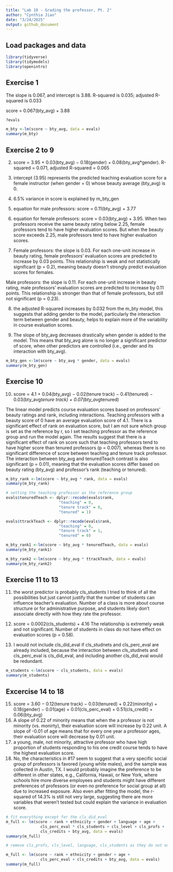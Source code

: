 ```yaml
---
title: "Lab 10 - Grading the professor, Pt. 2"
author: "Cynthia Jiao"
date: "3/24/2025"
output: github_document
---
```


## Load packages and data

```r
library(tidyverse) 
library(tidymodels)
library(openintro)
```

## Exercise 1


The slope is 0.067, and intercept is 3.88. R-squared is 0.035; adjusted R-squared is 0.033

score = 0.067(bty_avg) + 3.88

```r

?evals

m_bty <-lm(score ~ bty_avg, data = evals)
summary(m_bty)


```

## Exercise 2 to 9

2. score = 3.95 + 0.03(bty_avg) − 0.18(gender) + 0.08(bty_avg*gender). R-squared = 0.071, adjusted R-squared = 0.065

3. intercept (3.95) represents the predicted teaching evaluation score for a female instructor (when gender = 0) whose beauty average (bty_avg) is 0.

4. 6.5% variance in score is explained by m_bty_gen

5. equation for male professors: score = 0.11(bty_avg) + 3.77

6. equation for female professors: score = 0.03(bty_avg) + 3.95. When two professors receive the same beauty rating below 2.25, female professors tend to have higher evaluation scores. But when the beauty score exceeds 2.25, male professors tend to have higher evaluation scores.

7. Female professors: the slope is 0.03. For each one-unit increase in beauty rating, female professors' evaluation scores are predicted to increase by 0.03 points. This relationship is weak and not statistically significant (p = 0.2), meaning beauty doesn't strongly predict evaluation scores for females.

Male professors: the slope is 0.11. For each one-unit increase in beauty rating, male professors' evaluation scores are predicted to increase by 0.11 points. This relationship is stronger than that of female professors, but still not significant (p = 0.23).

8. the adjusted R-squared increases by 0.032 from the m_bty model, this suggests that adding gender to the model, particularly the interaction term between gender and beauty, helps to explain more of the variability in course evaluation scores.

9. The slope of bty_avg decreases drastically when gender is added to the model. This means that bty_avg alone is no longer a significant predictor of score, when other predictors are controlled (i.e., gender and its interaction with bty_avg).

```r

m_bty_gen <-lm(score ~ bty_avg * gender, data = evals)
summary(m_bty_gen)


```
## Exercise 10

10. score = 4.1 + 0.04(bty_avg) − 0.02(tenure track) − 0.41(tenured) − 0.03(bty_avg*tenure track) + 0.07(bty_avg*tenured)

The linear model predicts course evaluation scores based on professors' beauty ratings and rank, including interactions. Teaching professors with a beauty score of 0 have an average evaluation score of 4.1. There is a significant effect of rank on evaluation score, but I am not sure which group is set as the reference by r, so I set teaching professor as the reference group and run the model again. The results suggest that there is a significant effect of rank on score such that teaching professors tend to have higher score than tenured professors (p = 0.007), whereas there is no significant difference of score between teaching and tenure track professor. The interaction between bty_avg and tenuredTeach contrast is also significant (p = 0.01), meaning that the evaluation scores differ based on beauty rating (bty_avg) and professor's rank (teaching or tenured).

```r

m_bty_rank <-lm(score ~ bty_avg * rank, data = evals)
summary(m_bty_rank)

# setting the teaching professor as the reference group
evals$tenuredTeach <- dplyr::recode(evals$rank, 
                       "teaching" = 0,
                       "tenure track" = 0,
                       "tenured" = 1)

evals$ttrackTeach <- dplyr::recode(evals$rank, 
                       "teaching" = 0,
                       "tenure track" = 1,
                       "tenured" = 0)

m_bty_rank1 <-lm(score ~ bty_avg * tenuredTeach, data = evals)
summary(m_bty_rank1)

m_bty_rank2 <-lm(score ~ bty_avg * ttrackTeach, data = evals)
summary(m_bty_rank2)

```

## Exercise 11 to 13


11. the worst predictor is probably cls_students I tried to think of all the possibilities but just cannot justify that the number of students can influence teacher's evaluation. Number of a class is more about course structure or for administrative purpose, and students likely don’t associate directly with how they rate the professor.

12. score = 0.0002(cls_students) + 4.16
The relationship is extremely weak and not significant. Number of students in class do not have effect on evaluation scores (p = 0.58). 

13. I would not include cls_did_eval if cls_studnets and cls_perc_eval are already included, because the interaction between cls_studnets and cls_perc_eval is cls_did_eval, and including another cls_did_eval would be redundant.
```r

m_students <-lm(score ~ cls_students, data = evals)
summary(m_students)

```
## Excercise 14 to 18

15. score = 3.60 − 0.12(tenure track) − 0.03(tenured) + 0.22(minority) + 0.18(gender) − 0.01(age) + 0.01(cls_perc_eval) + 0.51(cls_credit) + 0.06(bty_avg)
16. A slope of 0.22 of minority means that when the a professor is not minority (vs. monirty), their evaluation score will increase by 0.22 unit.
A slope of -0.01 of age means that for every one year a professor ages, their evaluation score will decrease by 0.01 unit.
17. a young, male, not minority, attractive professor who have high proportion of students responding to his one credit course tends to have the highest evaluation score.
18. No, the characteristics in #17 seem to suggest that a very specific social group of professors is favored (young white males), and the sample was collected in Austin, TX. I would probably imagine the preference to be different in other states, e.g., California, Hawaii, or New York, where schools hire more diverse employees and students might have different preferences of professors (or even no preference for social group at all) due to increased exposure. Also even after fitting the model, the r-squared of 14.3% is still not very large, suggesting there are more variables that weren't tested but could explain the variance in evaluation score. 
```r

# fit everything except for the cls_did_eval
m_full <- lm(score ~ rank + ethnicity + gender + language + age + 
               cls_perc_eval * cls_students + cls_level + cls_profs + 
               cls_credits + bty_avg, data = evals)
summary(m_full)

# remove cls_profs, cls_level, language, cls_students as they do not explain significantly more variance in the model

m_full <- lm(score ~ rank + ethnicity + gender + age + 
               cls_perc_eval + cls_credits + bty_avg, data = evals)
summary(m_full)
```
